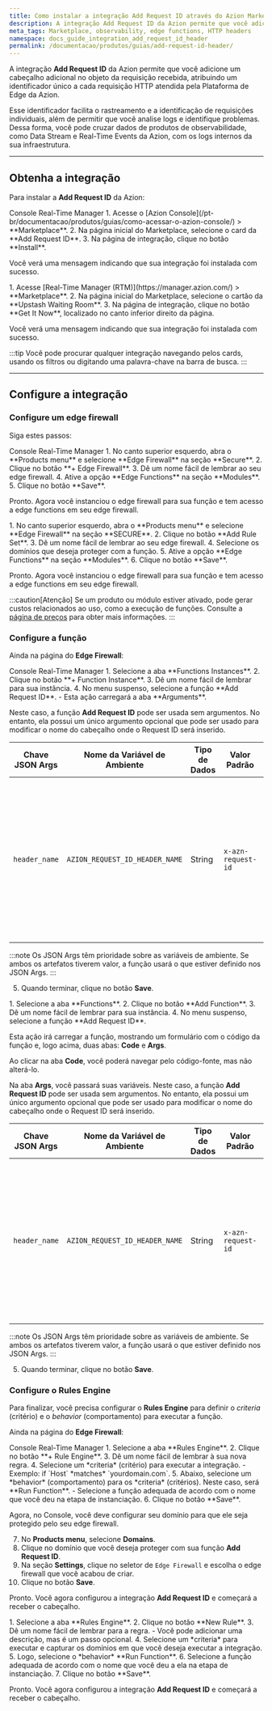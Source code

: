 ```yaml
---
title: Como instalar a integração Add Request ID através do Azion Marketplace
description: A integração Add Request ID da Azion permite que você adicione um cabeçalho HTTP adicional no objeto da requisição recebida.
meta_tags: Marketplace, observability, edge functions, HTTP headers
namespace: docs_guide_integration_add_request_id_header
permalink: /documentacao/produtos/guias/add-request-id-header/
---
```



<InterfaceNote />

A integração **Add Request ID** da Azion permite que você adicione um cabeçalho adicional no objeto da requisição recebida, atribuindo um identificador único a cada requisição HTTP atendida pela Plataforma de Edge da Azion.

Esse identificador facilita o rastreamento e a identificação de requisições individuais, além de permitir que você analise logs e identifique problemas. Dessa forma, você pode cruzar dados de produtos de observabilidade, como Data Stream e Real-Time Events da Azion, com os logs internos da sua infraestrutura.

---

## Obtenha a integração

Para instalar a **Add Request ID** da Azion:

<Tabs client:visible>
    <Fragment slot="tab.console">Console</Fragment>
    <Fragment slot="tab.rtm">Real-Time Manager</Fragment>

<Fragment slot="panel.console">
1. Acesse o [Azion Console](/pt-br/documentacao/produtos/guias/como-acessar-o-azion-console/) > **Marketplace**.
2. Na página inicial do Marketplace, selecione o card da **Add Request ID**.
3. Na página de integração, clique no botão **Install**.

Você verá uma mensagem indicando que sua integração foi instalada com sucesso.
</Fragment>

<Fragment slot="panel.rtm">
1. Acesse [Real-Time Manager (RTM)](https://manager.azion.com/) > **Marketplace**.
2. Na página inicial do Marketplace, selecione o cartão da **Upstash Waiting Room**.
3. Na página de integração, clique no botão **Get It Now**, localizado no canto inferior direito da página.

Você verá uma mensagem indicando que sua integração foi instalada com sucesso.
</Fragment>

</Tabs>

:::tip
Você pode procurar qualquer integração navegando pelos cards, usando os filtros ou digitando uma palavra-chave na barra de busca.
:::

---

## Configure a integração

### Configure um edge firewall

Siga estes passos:

<Tabs client:visible>
    <Fragment slot="tab.console">Console</Fragment>
    <Fragment slot="tab.rtm">Real-Time Manager</Fragment>

<Fragment slot="panel.console">
1. No canto superior esquerdo, abra o **Products menu** e selecione **Edge Firewall** na seção **Secure**.
2. Clique no botão **+ Edge Firewall**.
3. Dê um nome fácil de lembrar ao seu edge firewall.
4. Ative a opção **Edge Functions** na seção **Modules**.
5. Clique no botão **Save**.

Pronto. Agora você instanciou o edge firewall para sua função e tem acesso a edge functions em seu edge firewall.
</Fragment>

<Fragment slot="panel.rtm">
1. No canto superior esquerdo, abra o **Products menu** e selecione **Edge Firewall** na seção **SECURE**.
2. Clique no botão **Add Rule Set**.
3. Dê um nome fácil de lembrar ao seu edge firewall.
4. Selecione os domínios que deseja proteger com a função.
5. Ative a opção **Edge Functions** na seção **Modules**.
6. Clique no botão **Save**.

Pronto. Agora você instanciou o edge firewall para sua função e tem acesso a edge functions em seu edge firewall.
</Fragment>

</Tabs>

:::caution[Atenção]
Se um produto ou módulo estiver ativado, pode gerar custos relacionados ao uso, como a execução de funções. Consulte a [página de preços](/pt-br/documentacao/produtos/precos/) para obter mais informações.
:::

### Configure a função

Ainda na página do **Edge Firewall**:

<Tabs client:visible>
    <Fragment slot="tab.console">Console</Fragment>
    <Fragment slot="tab.rtm">Real-Time Manager</Fragment>

<Fragment slot="panel.console">
1. Selecione a aba **Functions Instances**.
2. Clique no botão **+ Function Instance**.
3. Dê um nome fácil de lembrar para sua instância.
4. No menu suspenso, selecione a função **Add Request ID**.
    - Esta ação carregará a aba **Arguments**.

Neste caso, a função **Add Request ID** pode ser usada sem argumentos. No entanto, ela possui um único argumento opcional que pode ser usado para modificar o nome do cabeçalho onde o Request ID será inserido.

| Chave JSON Args | Nome da Variável de Ambiente | Tipo de Dados | Valor Padrão | Descrição |
| ----------- | ----------- | ----------- | ----------- | ----------- |
| `header_name` | `AZION_REQUEST_ID_HEADER_NAME` | String | `x-azn-request-id` | O nome do cabeçalho onde a função irá inserir o Request ID. Se o argumento não for uma string não vazia, a função usará o valor padrão. |

:::note
Os JSON Args têm prioridade sobre as variáveis de ambiente. Se ambos os artefatos tiverem valor, a função usará o que estiver definido nos JSON Args.
:::

5. Quando terminar, clique no botão **Save**.
</Fragment>

<Fragment slot="panel.rtm">
1. Selecione a aba **Functions**.
2. Clique no botão **Add Function**.
3. Dê um nome fácil de lembrar para sua instância.
4. No menu suspenso, selecione a função **Add Request ID**.

Esta ação irá carregar a função, mostrando um formulário com o código da função e, logo acima, duas abas: **Code** e **Args**.

Ao clicar na aba **Code**, você poderá navegar pelo código-fonte, mas não alterá-lo.

Na aba **Args**, você passará suas variáveis. Neste caso, a função **Add Request ID** pode ser usada sem argumentos. No entanto, ela possui um único argumento opcional que pode ser usado para modificar o nome do cabeçalho onde o Request ID será inserido.

| Chave JSON Args | Nome da Variável de Ambiente | Tipo de Dados | Valor Padrão | Descrição |
| ----------- | ----------- | ----------- | ----------- | ----------- |
| `header_name` | `AZION_REQUEST_ID_HEADER_NAME` | String | `x-azn-request-id` | O nome do cabeçalho onde a função irá inserir o Request ID. Se o argumento não for uma string não vazia, a função usará o valor padrão. |

:::note
Os JSON Args têm prioridade sobre as variáveis de ambiente. Se ambos os artefatos tiverem valor, a função usará o que estiver definido nos JSON Args.
:::

5. Quando terminar, clique no botão **Save**.
</Fragment>

</Tabs>

### Configure o Rules Engine

Para finalizar, você precisa configurar o **Rules Engine** para definir o *criteria* (critério) e o *behavior* (comportamento) para executar a função.

Ainda na página do **Edge Firewall**:

<Tabs client:visible>
    <Fragment slot="tab.console">Console</Fragment>
    <Fragment slot="tab.rtm">Real-Time Manager</Fragment>

<Fragment slot="panel.console">
1. Selecione a aba **Rules Engine**.
2. Clique no botão **+ Rule Engine**.
3. Dê um nome fácil de lembrar à sua nova regra.
4. Selecione um *criteria* (critério) para executar a integração.
  - Exemplo: if `Host` *matches* `yourdomain.com`.
5. Abaixo, selecione um *behavior* (comportamento) para os *criteria* (critérios). Neste caso, será **Run Function**.
   - Selecione a função adequada de acordo com o nome que você deu na etapa de instanciação.
6. Clique no botão **Save**.

Agora, no Console, você deve configurar seu domínio para que ele seja protegido pelo seu edge firewall.

7. No **Products menu**, selecione **Domains**.
8. Clique no domínio que você deseja proteger com sua função **Add Request ID**.
9. Na seção **Settings**, clique no seletor de `Edge Firewall` e escolha o edge firewall que você acabou de criar.
10. Clique no botão **Save**.

Pronto. Você agora configurou a integração **Add Request ID** e começará a receber o cabeçalho.
</Fragment>

<Fragment slot="panel.rtm">
1. Selecione a aba **Rules Engine**.
2. Clique no botão **New Rule**.
3. Dê um nome fácil de lembrar para a regra.
   - Você pode adicionar uma descrição, mas é um passo opcional.
4. Selecione um  *criteria* para executar e capturar os domínios em que você deseja executar a integração.
5. Logo, selecione o *behavior* **Run Function**.
6. Selecione a função adequada de acordo com o nome que você deu a ela na etapa de instanciação.
7. Clique no botão **Save**.

Pronto. Você agora configurou a integração **Add Request ID** e começará a receber o cabeçalho.
</Fragment>

</Tabs>
